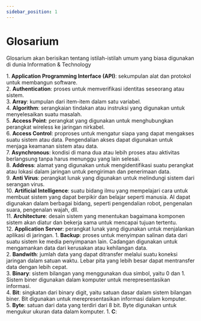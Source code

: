 ```yaml
---
sidebar_position: 1
---
```


# Glosarium

Glosarium akan berisikan tentang istilah-istilah umum yang biasa digunakan di dunia Information & Technology


<Tabs>
  <TabItem value="A" label="A" default>
    1. <strong>Application Programming Interface (API)</strong>: sekumpulan alat
    dan protokol untuk membangun software.
    <br />
    2. <strong>Authentication</strong>: proses untuk memverifikasi identitas
    seseorang atau sistem.
    <br />
    3. <strong>Array</strong>: kumpulan dari item-item dalam satu variabel.
    <br />
    4. <strong>Algorithm</strong>: serangkaian tindakan atau instruksi yang
    digunakan untuk menyelesaikan suatu masalah.
    <br />
    5. <strong>Access Point</strong>: perangkat yang digunakan untuk
    menghubungkan perangkat wireless ke jaringan nirkabel.
    <br />
    6. <strong>Access Control</strong>: proproses untuk mengatur siapa yang
    dapat mengakses suatu sistem atau data. Pengendalian akses dapat digunakan
    untuk menjaga keamanan sistem atau data.
    <br />
    7. <strong>Asynchronous</strong>: kondisi di mana dua atau lebih proses atau
    aktivitas berlangsung tanpa harus menunggu yang lain selesai.
    <br />
    8. <strong>Address</strong>: alamat yang digunakan untuk mengidentifikasi
    suatu perangkat atau lokasi dalam jaringan untuk pengiriman dan penerimaan
    data.
    <br />
    9. <strong>Anti Virus</strong>: perangkat lunak yang digunakan untuk
    melindungi sistem dari serangan virus.
    <br />
    10. <strong>Artificial Intelligence</strong>: suatu bidang ilmu yang
    mempelajari cara untuk membuat sistem yang dapat berpikir dan belajar
    seperti manusia. AI dapat digunakan dalam berbagai bidang, seperti
    pengendalian robot, pengenalan suara, pengenalan wajah, dll.
    <br />
    11. <strong>Architecture</strong>: desain sistem yang menentukan bagaimana
    komponen sistem akan diatur dan bekerja sama untuk mencapai tujuan tertentu.
    <br />
    12. <strong>Application Server</strong>: perangkat lunak yang digunakan
    untuk menjalankan aplikasi di jaringan.
  </TabItem>
  <TabItem value="B" label="B">
    1. <strong>Backup</strong>: proses untuk menyimpan salinan data dari suatu
    sistem ke media penyimpanan lain. Cadangan digunakan untuk mengamankan data
    dari kerusakan atau kehilangan data.
    <br />
    2. <strong>Bandwith</strong>: jumlah data yang dapat ditransfer melalui
    suatu koneksi jaringan dalam satuan waktu. Lebar pita yang lebih besar dapat
    mentransfer data dengan lebih cepat.
    <br />
    3. <strong>Binary</strong>: sistem bilangan yang menggunakan dua simbol,
    yaitu 0 dan 1. Sistem biner digunakan dalam komputer untuk merepresentasikan
    informasi.
    <br />
    4. <strong>Bit</strong>: singkatan dari binary digit, yaitu satuan dasar
    dalam sistem bilangan biner. Bit digunakan untuk merepresentasikan informasi
    dalam komputer.
    <br />
    5. <strong>Byte</strong>: satuan dari data yang terdiri dari 8 bit. Byte
    digunakan untuk mengukur ukuran data dalam komputer.
  </TabItem>
  <TabItem value="C" label="C">
    1. <strong>C</strong>:
  </TabItem>
  <TabItem value="D" label="D" default></TabItem>
  <TabItem value="E" label="E">
  
  </TabItem>
  <TabItem value="F" label="F">
    
  </TabItem>
  <TabItem value="G" label="G" default>
    
  </TabItem>
  <TabItem value="H" label="H">
  
  </TabItem>
  <TabItem value="I" label="I">
    
  </TabItem>
  <TabItem value="J" label="J" default>
    
  </TabItem>
  <TabItem value="K" label="K">
  
  </TabItem>
  <TabItem value="L" label="L">
    
  </TabItem>
  <TabItem value="M" label="M" default>
    
  </TabItem>
  <TabItem value="N" label="N">
  
  </TabItem>
  <TabItem value="O" label="O">
    
  </TabItem>
  <TabItem value="P" label="P" default>
    
  </TabItem>
  <TabItem value="Q" label="Q">
  
  </TabItem>
  <TabItem value="R" label="R">
    
  </TabItem>
  <TabItem value="S" label="S" default>
    
  </TabItem>
  <TabItem value="T" label="T">
  
  </TabItem>
  <TabItem value="U" label="U">
    
  </TabItem>
  <TabItem value="V" label="V" default>
    
  </TabItem>
  <TabItem value="W" label="W">
  
  </TabItem>
  <TabItem value="X" label="X">
    
  </TabItem>
  <TabItem value="Y" label="Y" default>
    
  </TabItem>
  <TabItem value="Z" label="Z">
  
  </TabItem>
</Tabs>

